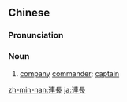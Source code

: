 {{also|连长}}
==Chinese==
{{zh-forms|s=连长}}

===Pronunciation===
{{zh-pron
|m=liǎnzhǎng
|cat=n
}}

===Noun===
{{zh-noun}}

# {{lb|zh|military}} [[company]] [[commander]]; [[captain]]

[[zh-min-nan:連長]]
[[ja:連長]]